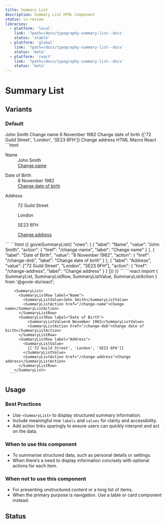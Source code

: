 ```yaml
---
title: Summary List
description: Summary List HTML Component
status: in-review
libraries:
  - platform: 'local'
    link: '?path=/docs/typography-summary-list--docs'
    status: 'stable'
  - platform: 'global'
    link: '?path=/docs/typography-summary-list--docs'
    status: 'beta'
  - platform: 'react'
    link: '?path=/docs/typography-summary-list--docs'
    status: 'beta'
---
```


# Summary List

## Variants

### Default

<ComponentContainer className="gi-p-2">
  <SummaryList>
    <SummaryListRow label="Name">
      <SummaryListValue>John Smith</SummaryListValue>
      <SummaryListAction href="/change-name">Change name</SummaryListAction>
    </SummaryListRow>
    <SummaryListRow label="Date of Birth">
      <SummaryListValue>8 November 1982</SummaryListValue>
      <SummaryListAction href="/change-dob">
        Change date of birth
      </SummaryListAction>
    </SummaryListRow>
    <SummaryListRow label="Address">
      <SummaryListValue>
        {['72 Guild Street', 'London', 'SE23 6FH']}
      </SummaryListValue>
      <SummaryListAction href="/change-address">
        Change address
      </SummaryListAction>
    </SummaryListRow>
  </SummaryList>
</ComponentContainer>

<Tabs id="summary-list-default">
  <TabList>
    <TabItem value="html" checked>HTML</TabItem>
    <TabItem value="macro">Macro</TabItem>
    <TabItem value="react">React</TabItem>
  </TabList>
  <TabPanel value="html">
  ```html
  <div class="gi-summary-list" role="list" aria-label="Summary list">
    <dl>
      <dt>Name</dt>
      <dd class="gi-summary-list-value">John Smith</dd>
      <dd class="gi-summary-list-actions">
        <a href="/change-name" aria-label="Link action: Change name">Change name</a>
      </dd>
    </dl>
    <dl>
      <dt>Date of Birth</dt>
      <dd class="gi-summary-list-value">8 November 1982</dd>
      <dd class="gi-summary-list-actions">
        <a href="/change-dob" aria-label="Link action: Change date of birth">Change date of birth</a>
      </dd>
    </dl>
    <dl>
      <dt>Address</dt>
      <dd class="gi-summary-list-value">
        <p>72 Guild Street</p>
        <p>London</p>
        <p>SE23 6FH</p>
      </dd>
      <dd class="gi-summary-list-actions">
        <a href="/change-address" aria-label="Link action: Change address">Change address</a>
      </dd>
    </dl>
  </div>
  ```
  </TabPanel>
  <TabPanel value="macro"> 
    ```html 
        {{ govieSummaryList({ "rows":
          [ { "label": "Name", "value": "John Smith", "action": { "href": "/change-name", "label": "Change name" } },
            { "label": "Date of Birth", "value": "8 November 1982", "action": { "href": "/change-dob", "label": "Change date of birth" } },
            { "label": "Address", "value": ["72 Guild Street", "London", "SE23 6FH"], "action": { "href": "/change-address", "label": "Change address" } } 
          ]})
        }} 
    ```
  </TabPanel>
  <TabPanel value="react">
    ```react
        import { SummaryList, SummaryListRow, SummaryListValue, SummaryListAction } from '@govie-ds/react';
        
        <SummaryList>
          <SummaryListRow label="Name">
            <SummaryListValue>John Smith</SummaryListValue>
            <SummaryListAction href="/change-name">Change name</SummaryListAction>
          </SummaryListRow>
          <SummaryListRow label="Date of Birth">
              <SummaryListValue>8 November 1982</SummaryListValue>
              <SummaryListAction href="/change-dob">Change date of birth</SummaryListAction>
          </SummaryListRow>
          <SummaryListRow label="Address">
            <SummaryListValue>
              {['72 Guild Street', 'London', 'SE23 6FH']}
            </SummaryListValue>
            <SummaryListAction href="/change-address">Change address</SummaryListAction>
          </SummaryListRow>
        </SummaryList>
      ```
  </TabPanel>
</Tabs>

## Usage

### Best Practices

- Use `<SummaryList>` to display structured summary information.
- Include meaningful row `labels` and `values` for clarity and accessibility.
- Add action links sparingly to ensure users can quickly interpret and act on the data.

### When to use this component

- To summarise structured data, such as personal details or settings.
- When there’s a need to display information concisely with optional actions for each item.

### When not to use this component

- For presenting unstructured content or a long list of items.
- When the primary purpose is navigation. Use a table or card component instead.

## Status

<ComponentStatusBlock componentId="summary-list" />
